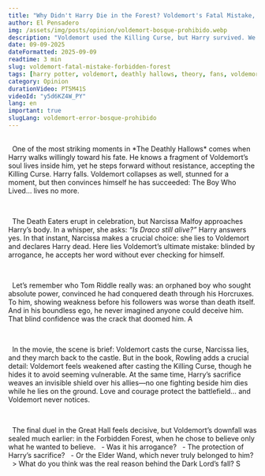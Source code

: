 ```yaml
---
title: "Why Didn't Harry Die in the Forest? Voldemort's Fatal Mistake, Explained"
author: El Pensadero
img: /assets/img/posts/opinion/voldemort-bosque-prohibido.webp
description: "Voldemort used the Killing Curse, but Harry survived. We explain the fatal mistake, Narcissa's lie, why Voldemort 'collapsed,' and why the Elder Wand failed him."
date: 09-09-2025
dateFormatted: 2025-09-09
readtime: 3 min
slug: voldemort-fatal-mistake-forbidden-forest
tags: [harry potter, voldemort, deathly hallows, theory, fans, voldemort fatal mistake, why didn't harry die, forbidden forest, narcissa's lie, elder wand, why did voldemort collapse, voldemort weakened]
category: Opinion
durationVideo: PT5M41S
videoId: "y5d6KZ4W_PY"
lang: en
important: true
slugLang: voldemort-error-bosque-prohibido
---
```



<Article>
    <Section title="🌲 The Mistake: Voldemort's Illusion of Victory" imgSrc={voldemortBosque} imgAlt="Voldemort in the Forbidden Forest standing over Harry Potter’s body">
  	One of the most striking moments in *The Deathly Hallows* comes when Harry walks willingly toward his fate. He knows a fragment of Voldemort’s soul lives inside him, yet he steps forward without resistance, accepting the Killing Curse. Harry falls. Voldemort collapses as well, stunned for a moment, but then convinces himself he has succeeded: The Boy Who Lived… lives no more.
  </Section>

    <Section title="🪄 Narcissa's Lie (The Lie That Sealed His Fate)" imgSrc={narcissaHarry} imgAlt="Narcissa Malfoy leaning over Harry in the forest">
  	The Death Eaters erupt in celebration, but Narcissa Malfoy approaches Harry’s body. In a whisper, she asks: *“Is Draco still alive?”* Harry answers yes. In that instant, Narcissa makes a crucial choice: she lies to Voldemort and declares Harry dead. Here lies Voldemort’s ultimate mistake: blinded by arrogance, he accepts her word without ever checking for himself.
  </Section>

    <Section title="👑 The Arrogance That Sealed His Fate">
  	Let’s remember who Tom Riddle really was: an orphaned boy who sought absolute power, convinced he had conquered death through his Horcruxes. To him, showing weakness before his followers was worse than death itself. And in his boundless ego, he never imagined anyone could deceive him. That blind confidence was the crack that doomed him.
A </Section>

    <Section title="📖 Book vs. Movie: Why Voldemort 'Collapsed'" imgSrc={harryProtegido} imgAlt="Harry lying in the forest, shielded by sacrifice">
  	In the movie, the scene is brief: Voldemort casts the curse, Narcissa lies, and they march back to the castle. But in the book, Rowling adds a crucial detail: Voldemort feels weakened after casting the Killing Curse, though he hides it to avoid seeming vulnerable. At the same time, Harry’s sacrifice weaves an invisible shield over his allies—no one fighting beside him dies while he lies on the ground. Love and courage protect the battlefield… and Voldemort never notices.
  </Section>

    <Section title="⚡ Conclusion: Why Did the Dark Lord *Really* Fall?">
  	The final duel in the Great Hall feels decisive, but Voldemort’s downfall was sealed much earlier: in the Forbidden Forest, when he chose to believe only what he wanted to believe. 
  	- Was it his arrogance? 
  	- The protection of Harry’s sacrifice? 
  	- Or the Elder Wand, which never truly belonged to him? 
  	> What do you think was the real reason behind the Dark Lord’s fall? 
S </Section>
</Article>